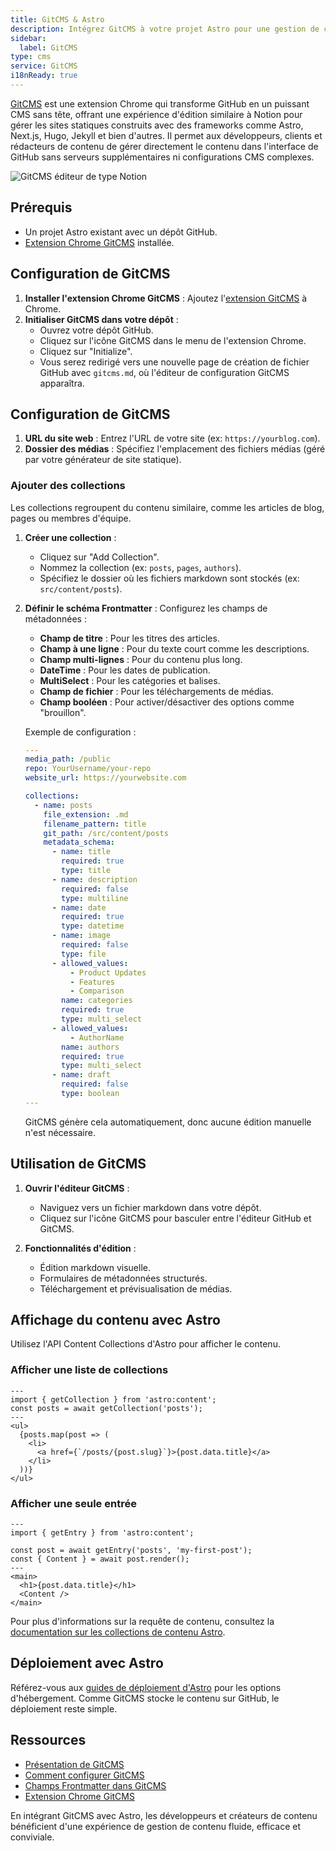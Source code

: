 ```yaml
---
title: GitCMS & Astro
description: Intégrez GitCMS à votre projet Astro pour une gestion de contenu fluide
sidebar:
  label: GitCMS
type: cms
service: GitCMS
i18nReady: true
---
```


[GitCMS](https://gitcms.blog) est une extension Chrome qui transforme GitHub en un puissant CMS sans tête, offrant une expérience d'édition similaire à Notion pour gérer les sites statiques construits avec des frameworks comme Astro, Next.js, Hugo, Jekyll et bien d'autres. Il permet aux développeurs, clients et rédacteurs de contenu de gérer directement le contenu dans l'interface de GitHub sans serveurs supplémentaires ni configurations CMS complexes.

![GitCMS éditeur de type Notion](https://gitcms.blog/images/gitcms-editor-for-astro.webp)

## Prérequis
- Un projet Astro existant avec un dépôt GitHub.
- [Extension Chrome GitCMS](https://gitcms.blog) installée.

## Configuration de GitCMS
1. **Installer l'extension Chrome GitCMS** : Ajoutez l'[extension GitCMS](https://gitcms.blog) à Chrome.
2. **Initialiser GitCMS dans votre dépôt** :
   - Ouvrez votre dépôt GitHub.
   - Cliquez sur l'icône GitCMS dans le menu de l'extension Chrome.
   - Cliquez sur "Initialize".
   - Vous serez redirigé vers une nouvelle page de création de fichier GitHub avec `gitcms.md`, où l'éditeur de configuration GitCMS apparaîtra.

## Configuration de GitCMS
1. **URL du site web** : Entrez l'URL de votre site (ex: `https://yourblog.com`).
2. **Dossier des médias** : Spécifiez l'emplacement des fichiers médias (géré par votre générateur de site statique).

### Ajouter des collections
Les collections regroupent du contenu similaire, comme les articles de blog, pages ou membres d'équipe.

1. **Créer une collection** :
   - Cliquez sur "Add Collection".
   - Nommez la collection (ex: `posts`, `pages`, `authors`).
   - Spécifiez le dossier où les fichiers markdown sont stockés (ex: `src/content/posts`).

2. **Définir le schéma Frontmatter** :
   Configurez les champs de métadonnées :
   - **Champ de titre** : Pour les titres des articles.
   - **Champ à une ligne** : Pour du texte court comme les descriptions.
   - **Champ multi-lignes** : Pour du contenu plus long.
   - **DateTime** : Pour les dates de publication.
   - **MultiSelect** : Pour les catégories et balises.
   - **Champ de fichier** : Pour les téléchargements de médias.
   - **Champ booléen** : Pour activer/désactiver des options comme "brouillon".

   Exemple de configuration :
   ```yaml
   ---
   media_path: /public
   repo: YourUsername/your-repo
   website_url: https://yourwebsite.com
   
   collections:
     - name: posts
       file_extension: .md
       filename_pattern: title
       git_path: /src/content/posts
       metadata_schema:
         - name: title
           required: true
           type: title
         - name: description
           required: false
           type: multiline
         - name: date
           required: true
           type: datetime
         - name: image
           required: false
           type: file
         - allowed_values:
             - Product Updates
             - Features
             - Comparison
           name: categories
           required: true
           type: multi_select
         - allowed_values:
             - AuthorName
           name: authors
           required: true
           type: multi_select
         - name: draft
           required: false
           type: boolean
   ---
   ```
   GitCMS génère cela automatiquement, donc aucune édition manuelle n'est nécessaire.

## Utilisation de GitCMS
1. **Ouvrir l'éditeur GitCMS** :
   - Naviguez vers un fichier markdown dans votre dépôt.
   - Cliquez sur l'icône GitCMS pour basculer entre l'éditeur GitHub et GitCMS.

2. **Fonctionnalités d'édition** :
   - Édition markdown visuelle.
   - Formulaires de métadonnées structurés.
   - Téléchargement et prévisualisation de médias.

## Affichage du contenu avec Astro
Utilisez l'API Content Collections d'Astro pour afficher le contenu.

### Afficher une liste de collections
```tsx
---
import { getCollection } from 'astro:content';
const posts = await getCollection('posts');
---
<ul>
  {posts.map(post => (
    <li>
      <a href={`/posts/{post.slug}`}>{post.data.title}</a>
    </li>
  ))}
</ul>
```

### Afficher une seule entrée
```tsx
---
import { getEntry } from 'astro:content';

const post = await getEntry('posts', 'my-first-post');
const { Content } = await post.render();
---
<main>
  <h1>{post.data.title}</h1>
  <Content />
</main>
```
Pour plus d'informations sur la requête de contenu, consultez la [documentation sur les collections de contenu Astro](https://docs.astro.build/en/guides/content-collections/).

## Déploiement avec Astro
Référez-vous aux [guides de déploiement d'Astro](https://docs.astro.build/en/guides/deploy/) pour les options d'hébergement. Comme GitCMS stocke le contenu sur GitHub, le déploiement reste simple.

## Ressources
- [Présentation de GitCMS](https://gitcms.blog/posts/introducing-gitcms/)
- [Comment configurer GitCMS](https://gitcms.blog/posts/how-to-configure-gitcms/)
- [Champs Frontmatter dans GitCMS](https://gitcms.blog/posts/frontmatter-editor/)
- [Extension Chrome GitCMS](https://gitcms.blog)

En intégrant GitCMS avec Astro, les développeurs et créateurs de contenu bénéficient d'une expérience de gestion de contenu fluide, efficace et conviviale.